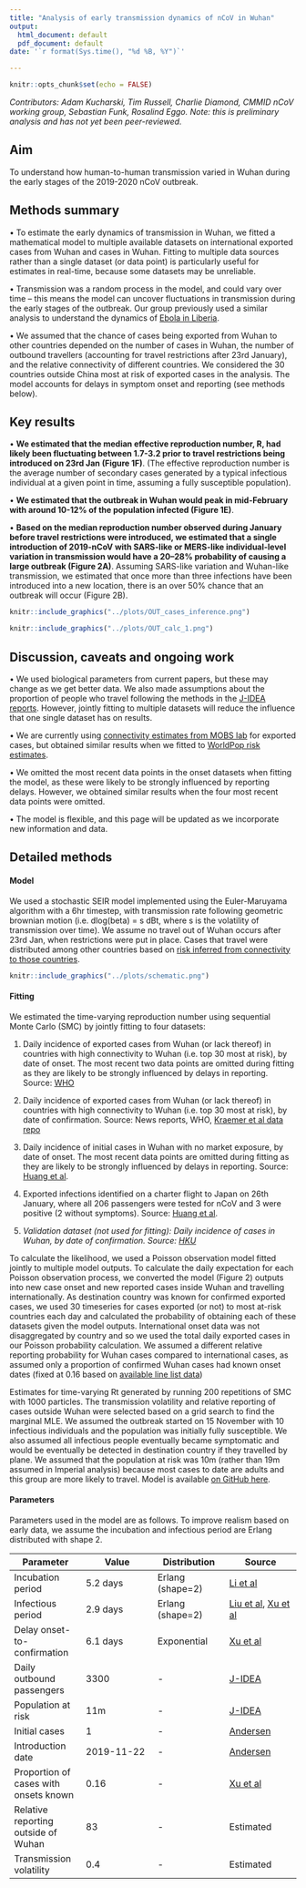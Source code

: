```yaml
---
title: "Analysis of early transmission dynamics of nCoV in Wuhan"
output:
  html_document: default
  pdf_document: default
date: '`r format(Sys.time(), "%d %B, %Y")`'

---
```


```r
knitr::opts_chunk$set(echo = FALSE)
```

*Contributors: Adam Kucharski, Tim Russell, Charlie Diamond, CMMID nCoV working group, Sebastian Funk, Rosalind Eggo.*
*Note: this is preliminary analysis and has not yet been peer-reviewed.*

## Aim

To understand how human-to-human transmission varied in Wuhan during the early stages of the 2019-2020 nCoV outbreak.

## Methods summary

• To estimate the early dynamics of transmission in Wuhan, we fitted a mathematical model to multiple available datasets on international exported cases from Wuhan and cases in Wuhan. Fitting to multiple data sources rather than a single dataset (or data point) is particularly useful for estimates in real-time, because some datasets may be unreliable. 

• Transmission was a random process in the model, and could vary over time -- this means the model can uncover fluctuations in transmission during the early stages of the outbreak. Our group previously used a similar analysis to understand the dynamics of [Ebola in Liberia](https://www.ncbi.nlm.nih.gov/pmc/articles/PMC5394640/).

• We assumed that the chance of cases being exported from Wuhan to other countries depended on the number of cases in Wuhan, the number of outbound travellers (accounting for travel restrictions after 23rd January), and the relative connectivity of different countries. We considered the 30 countries outside China most at risk of exported cases in the analysis. The model accounts for delays in symptom onset and reporting (see methods below).

## Key results

• **We estimated that the median effective reproduction number, R, had likely been fluctuating between 1.7-3.2 prior to travel restrictions being introduced on 23rd Jan (Figure 1F)**. (The effective reproduction number is the average number of secondary cases generated by a typical infectious individual at a given point in time, assuming a fully susceptible population).

• **We estimated that the outbreak in Wuhan would peak in mid-February with around 10-12% of the population infected (Figure 1E)**.

• **Based on the median reproduction number observed during January before travel restrictions were introduced, we estimated that a single introduction of 2019-nCoV with SARS-like or MERS-like individual-level variation in transmission would have a 20–28% probability of causing a large outbreak (Figure 2A)**. Assuming SARS-like variation and Wuhan-like transmission, we estimated that once more than three infections have been introduced into a new location, there is an over 50% chance that an outbreak will occur (Figure 2B).


```r
knitr::include_graphics("../plots/OUT_cases_inference.png")
```

```r
knitr::include_graphics("../plots/OUT_calc_1.png")
```

## Discussion, caveats and ongoing work

• We used biological parameters from current papers, but these may change as we get better data. We also made assumptions about the proportion of people who travel following the methods in the [J-IDEA reports](https://www.imperial.ac.uk/mrc-global-infectious-disease-analysis/news--wuhan-coronavirus/). However, jointly fitting to multiple datasets will reduce the influence that one single dataset has on results.


• We are currently using [connectivity estimates from MOBS lab](https://www.mobs-lab.org/2019ncov.html) for exported cases, but obtained similar results when we fitted to [WorldPop risk estimates](https://www.worldpop.org/events/china).

• We omitted the most recent data points in the onset datasets when fitting the model, as these were likely to be strongly influenced by reporting delays. However, we obtained similar results when the four most recent data points were omitted.

• The model is flexible, and this page will be updated as we incorporate new information and data.


## Detailed methods

#### Model

We used a stochastic SEIR model implemented using the Euler-Maruyama algorithm with a 6hr timestep, with transmission rate following geometric brownian motion (i.e. dlog(beta) = s dBt, where s is the volatility of transmission over time). We assume no travel out of Wuhan occurs after 23rd Jan, when restrictions were put in place. Cases that travel were distributed among other countries based on [risk inferred from connectivity to those countries](https://www.mobs-lab.org/2019ncov.html).

```r
knitr::include_graphics("../plots/schematic.png")
```

#### Fitting

We estimated the time-varying reproduction number using sequential Monte Carlo (SMC) by jointly fitting to four datasets:

1. Daily incidence of exported cases from Wuhan (or lack thereof) in countries with high connectivity to Wuhan (i.e. top 30 most at risk), by date of onset.  The most recent two data points are omitted during fitting as they are likely to be strongly influenced by delays in reporting. Source: [WHO](https://www.who.int/docs/default-source/coronaviruse/situation-reports/20200126-sitrep-6-2019--ncov.pdf) 

1. Daily incidence of exported cases from Wuhan (or lack thereof) in countries with high connectivity to Wuhan (i.e. top 30 most at risk), by date of confirmation. Source: News reports, WHO, [Kraemer et al data repo](https://docs.google.com/spreadsheets/d/1itaohdPiAeniCXNlntNztZ_oRvjh0HsGuJXUJWET008/edit?usp=sharing)

1. Daily incidence of initial cases in Wuhan with no market exposure, by date of onset. The most recent data points are omitted during fitting as they are likely to be strongly influenced by delays in reporting.  Source: [Huang et al](https://www.nejm.org/doi/pdf/10.1056/NEJMoa2001316?articleTools=true).

1. Exported infections identified on a charter flight to Japan on 26th January, where all 206 passengers were tested for nCoV and 3 were positive (2 without symptoms).  Source: [Huang et al](https://www.reuters.com/article/china-health-japan/refile-update-3-three-japanese-evacuees-from-wuhan-test-positive-for-virus-2-had-no-symptoms-idUSL4N29Z0CS).

1. _Validation dataset (not used for fitting): Daily incidence of cases in Wuhan, by date of confirmation. Source: [HKU](https://www.med.hku.hk/f/news/3549/7418/Wuhan-coronavirus-outbreak_AN-UPDATE_20200127.pdf)_

To calculate the likelihood, we used a Poisson observation model fitted jointly to multiple model outputs. To calculate the daily expectation for each Poisson observation process, we converted the model (Figure 2) outputs into new case onset and new reported cases inside Wuhan and travelling internationally.  As destination country was known for confirmed exported cases, we used 30 timeseries for cases exported (or not) to most at-risk countries each day and calculated the probability of obtaining each of these datasets given the model outputs. International onset data was not disaggregated by country and so we used the total daily exported cases in our Poisson probability calculation. We assumed a different relative reporting probability for Wuhan cases compared to international cases, as assumed only a proportion of confirmed Wuhan cases had known onset dates (fixed at 0.16 based on [available line list data](http://virological.org/t/epidemiological-data-from-the-ncov-2019-outbreak-early-descriptions-from-publicly-available-data/337)) 


Estimates for time-varying Rt generated by running 200 repetitions of SMC with 1000 particles. The transmission volatility and relative reporting of cases outside Wuhan were selected based on a grid search to find the marginal MLE. We assumed the outbreak started on 15 November with 10 infectious individuals and the population was initially fully susceptible. We also assumed all infectious people eventually became symptomatic and would be eventually be detected in destination country if they travelled by plane. We assumed that the population at risk was 10m (rather than 19m assumed in Imperial analysis) because most cases to date are adults and this group are more likely to travel. Model is available [on GitHub here](https://github.com/adamkucharski/2020-ncov).

#### Parameters

Parameters used in the model are as follows. To improve realism based on early data, we assume the incubation and infectious period are Erlang distributed with shape 2.

| Parameter      | Value | Distribution | Source
| ----------- | ----------- | ----------- | ----------- |
| Incubation period      | 5.2 days       | Erlang (shape=2) | [Li et al](https://www.nejm.org/doi/pdf/10.1056/NEJMoa2001316?articleTools=true)
| Infectious period   | 2.9 days        | Erlang (shape=2) | [Liu et al](https://www.biorxiv.org/content/10.1101/2020.01.25.919787v1), [Xu et al](http://virological.org/t/epidemiological-data-from-the-ncov-2019-outbreak-early-descriptions-from-publicly-available-data/337)
| Delay onset-to-confirmation  | 6.1 days        | Exponential | [Xu et al](http://virological.org/t/epidemiological-data-from-the-ncov-2019-outbreak-early-descriptions-from-publicly-available-data/337)
| Daily outbound passengers   | 3300        | - | [J-IDEA](https://www.imperial.ac.uk/mrc-global-infectious-disease-analysis/news--wuhan-coronavirus/)
| Population at risk   | 11m        | - | [J-IDEA](https://www.imperial.ac.uk/mrc-global-infectious-disease-analysis/news--wuhan-coronavirus/)
| Initial cases   | 1        | - | [Andersen](http://virological.org/t/phylodynamic-analysis-55-genomes-04-feb-2020/356)
| Introduction date  | 2019-11-22        | - | [Andersen](http://virological.org/t/phylodynamic-analysis-55-genomes-04-feb-2020/356)
| Proportion of cases with onsets known   | 0.16     | - | [Xu et al](https://github.com/beoutbreakprepared/nCoV2019)
| Relative reporting outside of Wuhan   | 83     | - | Estimated
| Transmission volatility   | 0.4        | - | Estimated





